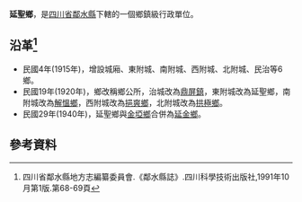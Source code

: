 '''延聖鄉'''，是[[四川省|四川省]][[鄰水縣|鄰水縣]]下轄的一個鄉鎮級行政單位。

== 沿革<ref>四川省鄰水縣地方志編纂委員會.《鄰水縣誌》.四川科學技術出版社,1991年10月第1版.第68-69頁</ref>==
* 民國4年(1915年)，增設城廂、東附城、南附城、西附城、北附城、民治等6鄉。 
* 民國19年(1920年)，鄉改稱鄉公所，治城改為[[鼎屏鎮|鼎屏鎮]]，東附城改為延聖鄉，南附城改為[[解慍鄉|解慍鄉]]，西附城改為[[挹爽鄉|挹爽鄉]]，北附城改為[[拱極鄉|拱極鄉]]。
* 民國29年(1940年)，延聖鄉與[[金埡鄉|金埡鄉]]合併為[[延金鄉|延金鄉]]。

== 參考資料 ==
{{reflist}}
{{行政區劃小作品}}
{{鄰水縣行政區劃（民國4年至民國24年7月1日）}}
{{鄰水縣行政區劃（民國24年7月1日至民國29年4月）}}
{{鄰水縣行政區劃}}